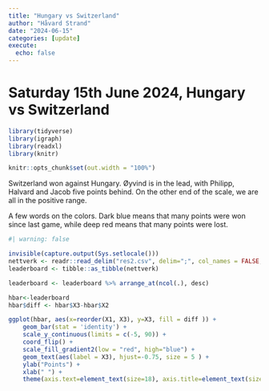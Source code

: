 ```yaml
---
title: "Hungary vs Switzerland"
author: "Håvard Strand"
date: "2024-06-15"
categories: [update]
execute:
  echo: false
---
```


# Saturday 15th June 2024, Hungary vs Switzerland

```r

library(tidyverse)
library(igraph)
library(readxl)
library(knitr)

knitr::opts_chunk$set(out.width = "100%")

```

Switzerland won against Hungary. Øyvind is in the lead, with Philipp, Halvard and Jacob five points behind. On the other end of the scale, we are all in the positive range.

A few words on the colors. Dark blue means that many points were won since last game, while deep red means that many points were lost.

```r
#| warning: false

invisible(capture.output(Sys.setlocale()))
nettverk <- readr::read_delim("res2.csv", delim=";", col_names = FALSE, locale = locale(encoding = "UTF-8"))
leaderboard <- tibble::as_tibble(nettverk)

leaderboard <- leaderboard %>% arrange_at(ncol(.), desc)

hbar<-leaderboard 
hbar$diff <- hbar$X3-hbar$X2

ggplot(hbar, aes(x=reorder(X1, X3), y=X3, fill = diff )) + 
    geom_bar(stat = 'identity') + 
    scale_y_continuous(limits = c(-5, 90)) +
    coord_flip() + 
    scale_fill_gradient2(low = "red", high="blue") +
    geom_text(aes(label = X3), hjust=-0.75, size = 5 ) + 
    ylab("Points") +
    xlab(" ") +
    theme(axis.text=element_text(size=18), axis.title=element_text(size=18,face="bold"))
```




